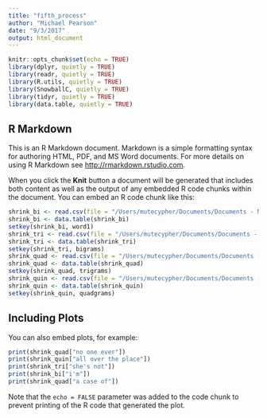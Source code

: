 ```yaml
---
title: "fifth_process"
author: "Michael Pearson"
date: "9/3/2017"
output: html_document
---
```


```r
knitr::opts_chunk$set(echo = TRUE)
library(dplyr, quietly = TRUE)
library(readr, quietly = TRUE)
library(R.utils, quietly = TRUE)
library(SnowballC, quietly = TRUE)
library(tidyr, quietly = TRUE)
library(data.table, quietly = TRUE)
```

## R Markdown

This is an R Markdown document. Markdown is a simple formatting syntax for authoring HTML, PDF, and MS Word documents. For more details on using R Markdown see <http://rmarkdown.rstudio.com>.

When you click the **Knit** button a document will be generated that includes both content as well as the output of any embedded R code chunks within the document. You can embed an R code chunk like this:

```r
shrink_bi <- read.csv(file = "/Users/mutecypher/Documents/Documents - Michael’s iMac/Coursera/Capstone Project/processed/shrink_bi.csv", colClasses = c("NULL", NA, NA, "NULL"))
shrink_bi <- data.table(shrink_bi)
setkey(shrink_bi, word1)
shrink_tri <- read.csv(file = "/Users/mutecypher/Documents/Documents - Michael’s iMac/Coursera/Capstone Project/processed/shrink_tri.csv", colClasses = c("NULL", NA, NA, "NULL"))
shrink_tri <- data.table(shrink_tri)
setkey(shrink_tri, bigrams)
shrink_quad <- read.csv(file = "/Users/mutecypher/Documents/Documents - Michael’s iMac/Coursera/Capstone Project/processed/shrink_quad.csv", colClasses = c("NULL", NA, NA, "NULL"))
shrink_quad <- data.table(shrink_quad)
setkey(shrink_quad, trigrams)
shrink_quin <- read.csv(file = "/Users/mutecypher/Documents/Documents - Michael’s iMac/Coursera/Capstone Project/processed/shrink_quin.csv", colClasses = c("NULL", NA, NA, "NULL"))
shrink_quin <- data.table(shrink_quin)
setkey(shrink_quin, quadgrams)
```

## Including Plots

You can also embed plots, for example:

```r
print(shrink_quad["no one ever"])
print(shrink_quin["all over the place"])
print(shrink_tri["she's not"])
print(shrink_bi["i'm"])
print(shrink_quad["a case of"])
```

Note that the `echo = FALSE` parameter was added to the code chunk to prevent printing of the R code that generated the plot.
